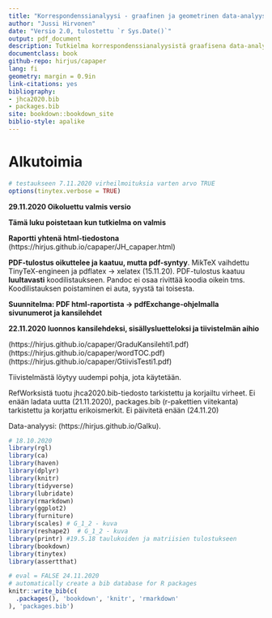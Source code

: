 ```yaml
---
title: "Korrespondenssianalyysi - graafinen ja geometrinen data-analyysin menetelmä"
author: "Jussi Hirvonen"
date: "Versio 2.0, tulostettu `r Sys.Date()`"
output: pdf_document
description: Tutkielma korrespondenssianalyysistä graafisena data-analyysin menetelmänä.
documentclass: book
github-repo: hirjus/capaper
lang: fi
geometry: margin = 0.9in
link-citations: yes
bibliography:
- jhca2020.bib
- packages.bib
site: bookdown::bookdown_site
biblio-style: apalike
---
```


# Alkutoimia {-}


```r
# testaukseen 7.11.2020 virheilmoituksia varten arvo TRUE
options(tinytex.verbose = TRUE)

```

**29.11.2020 Oikoluettu valmis versio**

**Tämä luku poistetaan kun tutkielma on valmis**

**Raportti yhtenä html-tiedostona** (https://hirjus.github.io/capaper/JH_capaper.html)

**PDF-tulostus oikuttelee ja kaatuu, mutta pdf-syntyy**. MikTeX vaihdettu TinyTeX-engineen
ja pdflatex -> xelatex (15.11.20). PDF-tulostus kaatuu **luultavasti** koodilistaukseen.
Pandoc ei osaa rivittää koodia oikein tms. Koodilistauksen poistaminen ei auta, syystä tai toisesta.

**Suunnitelma: PDF html-raportista -> pdfExchange-ohjelmalla sivunumerot ja kansilehdet**

**22.11.2020 luonnos kansilehdeksi, sisällysluetteloksi ja tiivistelmän aihio**

(https://hirjus.github.io/capaper/GraduKansilehti1.pdf)
(https://hirjus.github.io/capaper/wordTOC.pdf)
(https://hirjus.github.io/capaper/GtiivisTesti1.pdf)

Tiivistelmästä löytyy uudempi pohja, jota käytetään.


RefWorksistä tuotu jhca2020.bib-tiedosto tarkistettu ja korjailtu virheet. Ei enään ladata uutta (21.11.2020),
packages.bib (r-pakettien viitekanta) tarkistettu ja korjattu erikoismerkit. Ei päivitetä enään (24.11.20)

Data-analyysi: (https://hirjus.github.io/Galku).


```r
# 18.10.2020
library(rgl)
library(ca)
library(haven)
library(dplyr)
library(knitr)
library(tidyverse)
library(lubridate)
library(rmarkdown)
library(ggplot2)
library(furniture)
library(scales) # G_1_2 - kuva
library(reshape2)  # G_1_2 - kuva
library(printr) #19.5.18 taulukoiden ja matriisien tulostukseen
library(bookdown)
library(tinytex)
library(assertthat)

```



 

```r
# eval = FALSE 24.11.2020
# automatically create a bib database for R packages
knitr::write_bib(c(
  .packages(), 'bookdown', 'knitr', 'rmarkdown'
), 'packages.bib')

```
